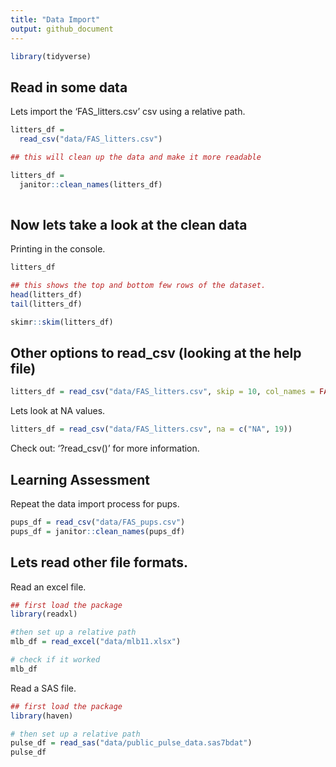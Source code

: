 ```yaml
---
title: "Data Import"
output: github_document
---
```


```r
library(tidyverse)
```

## Read in some data

Lets import the 'FAS_litters.csv' csv using a relative path. 
```r
litters_df = 
  read_csv("data/FAS_litters.csv")

## this will clean up the data and make it more readable

litters_df = 
  janitor::clean_names(litters_df)
  
```
## Now lets take a look at the clean data

Printing in the console. 

```r
litters_df
```


```r
## this shows the top and bottom few rows of the dataset. 
head(litters_df)
tail(litters_df)
```
```r
skimr::skim(litters_df)
```

## Other options to read_csv (looking at the help file)

```r
litters_df = read_csv("data/FAS_litters.csv", skip = 10, col_names = FALSE)
```

Lets look at NA values. 
```r
litters_df = read_csv("data/FAS_litters.csv", na = c("NA", 19))
```

Check out: '?read_csv()' for more information. 

## Learning Assessment
Repeat the data import process for pups. 

```r
pups_df = read_csv("data/FAS_pups.csv")
pups_df = janitor::clean_names(pups_df)
```

## Lets read other file formats. 

Read an excel file. 
```r
## first load the package
library(readxl)

#then set up a relative path
mlb_df = read_excel("data/mlb11.xlsx")

# check if it worked
mlb_df
```
Read a SAS file. 
```r
## first load the package
library(haven)

# then set up a relative path
pulse_df = read_sas("data/public_pulse_data.sas7bdat")
pulse_df
```





